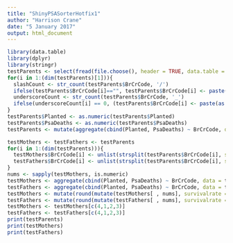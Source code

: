 ```yaml
---
title: "ShinyPSASorterHotfix1"
author: "Harrison Crane"
date: "5 January 2017"
output: html_document
---
```


```r
library(data.table)
library(dplyr)
library(stringr)
testParents <- select(fread(file.choose(), header = TRUE, data.table = FALSE), BrCrCode, Planted, PsaDeaths)
for(i in 1:(dim(testParents)[1])){
  slashCount <- str_count(testParents$BrCrCode, '/')
  ifelse(testParents$BrCrCode[i]=="", testParents$BrCrCode[i] <- paste("PH_", paste(i, "ph", sep = ""), sep = ""), ifelse(slashCount==1, testParents$BrCrCode[i] <- unlist(strsplit(testParents$BrCrCode[i], split = '/', fixed=TRUE))[1], ifelse(slashCount==3, testParents$BrCrCode[i] <- paste("control_", unlist(strsplit(testParents$BrCrCode[i], split = '/', fixed=TRUE))[1], sep = ""), "")))
  underscoreCount <- str_count(testParents$BrCrCode, '_')
  ifelse(underscoreCount[i] == 0, (testParents$BrCrCode[i] <- paste(as.character(str_extract(testParents$BrCrCode[i], "[aA-zZ]+")), "_", as.numeric(str_extract(testParents$BrCrCode[i], "[0-9]+")), sep = "")), "")
}
testParents$Planted <- as.numeric(testParents$Planted)
testParents$PsaDeaths <- as.numeric(testParents$PsaDeaths)
testParents <- mutate(aggregate(cbind(Planted, PsaDeaths) ~ BrCrCode, data = testParents, FUN = sum), survivalrate = (format(round((value = 100 - ((PsaDeaths / Planted) * 100)), 2), nsmall = 2)))

testMothers <- testFathers <- testParents
for(i in 1:(dim(testParents))){
  testMothers$BrCrCode[i] <- unlist(strsplit(testParents$BrCrCode[i], split = '_', fixed=TRUE))[1]
  testFathers$BrCrCode[i] <- unlist(strsplit(testParents$BrCrCode[i], split = '_', fixed=TRUE))[2]
}
nums <- sapply(testMothers, is.numeric)
testMothers <- aggregate(cbind(Planted, PsaDeaths) ~ BrCrCode, data = testMothers, FUN = sum)
testFathers <- aggregate(cbind(Planted, PsaDeaths) ~ BrCrCode, data = testFathers, FUN = sum)
testMothers <- mutate(round(mutate(testMothers[ , nums], survivalrate = (100 - (PsaDeaths / Planted) * 100)), 2), MotherBrCrCode = testMothers$BrCrCode )
testFathers <- mutate(round(mutate(testFathers[ , nums], survivalrate = (100 - (PsaDeaths / Planted) * 100)), 2), FatherBrCrCode = testFathers$BrCrCode )
testMothers <- testMothers[c(4,1,2,3)]
testFathers <- testFathers[c(4,1,2,3)]
print(testParents)
print(testMothers)
print(testFathers)
```
